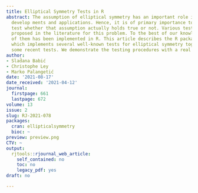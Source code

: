 ```yaml
---
title: Elliptical Symmetry Tests in R
abstract: The assumption of elliptical symmetry has an important role in many theoretical
  develop ments and applications. Hence, it is of primary importance to be able to
  test whether that assumption actually holds true or not. Various tests have been
  proposed in the literature for this problem. To the best of our knowledge, none
  of them has been implemented in R. This article describes the R package ellipticalsymmetry
  which implements several well-known tests for elliptical symmetry together with
  some recent tests. We demonstrate the testing procedures with a real data example.
author:
- Slad̄ana Babić
- Christophe Ley
- Marko Palangetić
date: '2021-08-17'
date_received: '2021-04-12'
journal:
  firstpage: 661
  lastpage: 672
volume: 13
issue: 2
slug: RJ-2021-078
packages:
  cran: ellipticalsymmetry
  bioc: ~
preview: preview.png
CTV: ~
output:
  rjtools::rjournal_web_article:
    self_contained: no
    toc: no
    legacy_pdf: yes
draft: no

---
```

